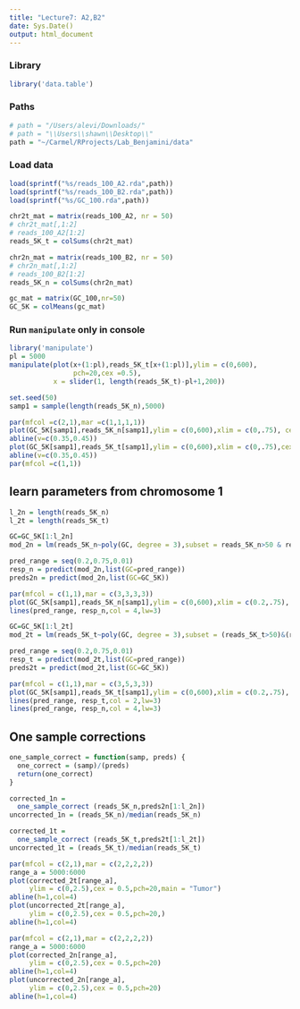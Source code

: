 ```yaml
---
title: "Lecture7: A2,B2"
date: Sys.Date()
output: html_document
---
```


### Library
```r
library('data.table')
```

### Paths
```r
# path = "/Users/alevi/Downloads/"
# path = "\\Users\\shawn\\Desktop\\"
path = "~/Carmel/RProjects/Lab_Benjamini/data"
```

### Load data
```r
load(sprintf("%s/reads_100_A2.rda",path))
load(sprintf("%s/reads_100_B2.rda",path))
load(sprintf("%s/GC_100.rda",path))
```

```r
chr2t_mat = matrix(reads_100_A2, nr = 50)
# chr2t_mat[,1:2]
# reads_100_A2[1:2]
reads_5K_t = colSums(chr2t_mat)

chr2n_mat = matrix(reads_100_B2, nr = 50)
# chr2n_mat[,1:2]
# reads_100_B2[1:2]
reads_5K_n = colSums(chr2n_mat)

gc_mat = matrix(GC_100,nr=50)
GC_5K = colMeans(gc_mat)
```


### Run `manipulate` only in console
```r
library('manipulate')
pl = 5000
manipulate(plot(x+(1:pl),reads_5K_t[x+(1:pl)],ylim = c(0,600),
                pch=20,cex =0.5), 
           x = slider(1, length(reads_5K_t)-pl+1,200))
```

```r
set.seed(50)
samp1 = sample(length(reads_5K_n),5000)

par(mfcol =c(2,1),mar =c(1,1,1,1))
plot(GC_5K[samp1],reads_5K_n[samp1],ylim = c(0,600),xlim = c(0,.75), cex = 0.4, pch=20)
abline(v=c(0.35,0.45))
plot(GC_5K[samp1],reads_5K_t[samp1],ylim = c(0,600),xlim = c(0,.75),cex = 0.4, pch=20)
abline(v=c(0.35,0.45))
par(mfcol =c(1,1))

```

## learn parameters from chromosome 1

```r
l_2n = length(reads_5K_n)
l_2t = length(reads_5K_t)

GC=GC_5K[1:l_2n]
mod_2n = lm(reads_5K_n~poly(GC, degree = 3),subset = reads_5K_n>50 & reads_5K_n<600 )

pred_range = seq(0.2,0.75,0.01)
resp_n = predict(mod_2n,list(GC=pred_range))
preds2n = predict(mod_2n,list(GC=GC_5K))

par(mfcol = c(1,1),mar = c(3,3,3,3))
plot(GC_5K[samp1],reads_5K_n[samp1],ylim = c(0,600),xlim = c(0.2,.75), cex = 0.5, pch=20, ylab = "Healthy")
lines(pred_range, resp_n,col = 4,lw=3)

```

```r
GC=GC_5K[1:l_2t]
mod_2t = lm(reads_5K_t~poly(GC, degree = 3),subset = (reads_5K_t>50)&(reads_5K_t<500))

pred_range = seq(0.2,0.75,0.01)
resp_t = predict(mod_2t,list(GC=pred_range))
preds2t = predict(mod_2t,list(GC=GC_5K))

par(mfcol = c(1,1),mar = c(3,5,3,3))
plot(GC_5K[samp1],reads_5K_t[samp1],ylim = c(0,600),xlim = c(0.2,.75), cex = 0.5, pch=20, ylab = "Tumor")
lines(pred_range, resp_t,col = 2,lw=3)
lines(pred_range, resp_n,col = 4,lw=3)
```

## One sample corrections
```r
one_sample_correct = function(samp, preds) {
  one_correct = (samp)/(preds)
  return(one_correct)
}
```

```r
corrected_1n = 
  one_sample_correct (reads_5K_n,preds2n[1:l_2n])
uncorrected_1n = (reads_5K_n)/median(reads_5K_n) 

corrected_1t = 
  one_sample_correct (reads_5K_t,preds2t[1:l_2t])
uncorrected_1t = (reads_5K_t)/median(reads_5K_t) 
```

```r
par(mfcol = c(2,1),mar = c(2,2,2,2))
range_a = 5000:6000
plot(corrected_2t[range_a],
     ylim = c(0,2.5),cex = 0.5,pch=20,main = "Tumor")
abline(h=1,col=4)
plot(uncorrected_2t[range_a],
     ylim = c(0,2.5),cex = 0.5,pch=20,)
abline(h=1,col=4)

par(mfcol = c(2,1),mar = c(2,2,2,2))
range_a = 5000:6000
plot(corrected_2n[range_a],
     ylim = c(0,2.5),cex = 0.5,pch=20)
abline(h=1,col=4)
plot(uncorrected_2n[range_a],
     ylim = c(0,2.5),cex = 0.5,pch=20)
abline(h=1,col=4)

```
